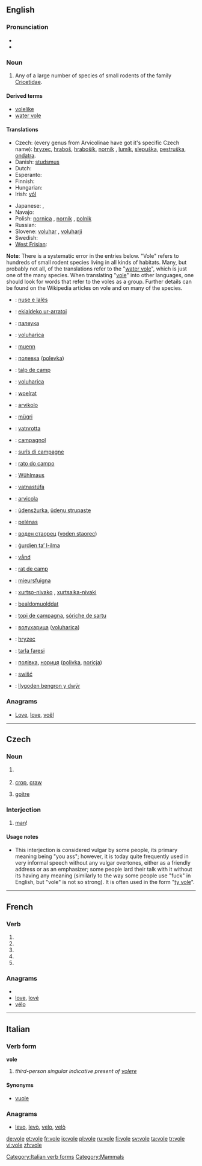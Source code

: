 {{also|volé}}
==English==
{{wikipedia}}

===Pronunciation===
* {{IPA|/ˈvəʊl/}}
* {{rhymes|əʊl}}

===Noun===
{{en-noun}}

# Any of a large number of species of small rodents of the family [[Cricetidae]].

====Derived terms====
* [[volelike]]
* [[water vole]]

====Translations====
{{trans-top|vole}}
* Czech: (every genus from Arvicolinae have got it's specific Czech name): [[hryzec]], [[hraboš]], [[hrabošík]], [[norník]] , [[lumík]], [[slepuška]], [[pestruška]], [[ondatra]].
* Danish: [[studsmus]] {{c}}
* Dutch: {{t|nl|veldmuis}}
* Esperanto: {{t-|eo|arvikolo|xs=Esperanto}}
* Finnish: {{t+|fi|myyrä}}
* Hungarian: {{t|hu|hörcsögfélék}}
* Irish: [[vól]] {{m}}
{{trans-mid}}
* Japanese: {{t|ja|ハタネズミ|tr=hatanezumi}}, {{t|ja|畑鼠|tr=hatanezumi}}
* Navajo: {{tø|nv|łeeyiʼ bitiiní}}
* Polish: [[nornica]] {{f}}, [[nornik]] {{m}}, [[polnik]] {{m}}
* Russian: {{t+|ru|полёвка|f|tr=pol'óvka}}
* Slovene: [[voluhar]] {{m}}, [[voluharji]] {{p}}
* Swedish: {{t+|sv|sork}}
* [[West Frisian]]: {{t+|fy|wrotmûs|xs=West Frisian}}
{{trans-bottom}}

{{checktrans-top}}
'''Note''': There is a systematic error in the entries below. "Vole" refers to hundreds of small rodent species living in all kinds of habitats. Many, but probably not all, of the translations refer to the "[[water vole]]", which is just one of the many species. When translating "[[vole]]" into other languages, one should look for words that refer to the voles as a group. Further details can be found on the Wikipedia articles on vole and on many of the species.
* {{ttbc|Albanian}}: [[nuse e lalës]]
* {{ttbc|Basque}}: [[ekialdeko ur-arratoi]]
* {{ttbc|Belarusian}}: [[палеука]]
* {{ttbc|Bosnian}}: [[voluharica]] {{f}}
* {{ttbc|Breton}}: [[muenn]]
* {{ttbc|Bulgarian}}: [[полевка]] ([[polevka]])
* {{ttbc|Catalan}}: [[talp de camp]]
* {{ttbc|Croatian}}: [[voluharica]]
* {{ttbc|Dutch}}: [[woelrat]] {{f}}
* {{ttbc|Esperanto}}: [[arvikolo]]
* {{ttbc|Estonian}}: [[mügri]]
* {{ttbc|Faroese}}: [[vatnrotta]]
* {{ttbc|French}}: [[campagnol]] {{m}}
* {{ttbc|Friulian}}: [[surîs di campagne]]
* {{ttbc|Galician}}: [[rato do campo]]
* {{ttbc|German}}: [[Wühlmaus]] {{f}}
* {{ttbc|Icelandic}}: [[vatnastúfa]]
{{checktrans-mid}}
* {{ttbc|Italian}}: [[arvicola]] '' ''
* {{ttbc|Latvian}}: [[ūdensžurka]], [[ūdeņu strupaste]]
* {{ttbc|Lithuanian}}: [[pelėnas]]
* {{ttbc|Macedonian}}: [[воден стаорец]] ([[voden staorec]])
* {{ttbc|Maltese}}: [[ġurdien ta’ l-ilma]]
* {{ttbc|Norwegian}}: [[vånd]]
* {{ttbc|Occitan}}: [[rat de camp]]
* {{ttbc|Romansch}}: [[mieursfuigna]]
* {{ttbc|Romani}}: [[xurtso-nivako]] {{m}}, [[xurtsaika-nivaki]]  {{f}}
* {{ttbc|Sami}}: [[bealdomuolddat]]
* {{ttbc|Sardinian}}: [[topi de campagna]], [[sóriche de sartu]]
* {{ttbc|Serbian}}: [[волухарица]] ([[voluharica]])
* {{ttbc|Slovak}}: [[hryzec]]
* {{ttbc|Turkish}}: [[tarla faresi]]
* {{ttbc|Ukrainian}}: [[полiвка]], [[нориця]] ([[polivka]], [[noricja]])
* {{ttbc|Upper Sorbian}}: [[swišć]]
* {{ttbc|Welsh}}: [[llygoden bengron y dwÿr]]
{{checktrans-bottom}}

===Anagrams===
* [[Love#English|Love]], [[love#English|love]], [[voël#English|voël]]

----

==Czech==

===Noun===
{{cs-noun|g={{m|n}}}}

# {{i|masculine}} {{form of|Singular vocative|vůl|lang=cs}}
# {{i|neuter}} [[crop]], [[craw]] {{gloss|pouch-like part of the alimentary tract of some birds}}
# {{i|neuter}} {{archaic|lang=cs}} [[goitre]]

===Interjection===
{{infl|cs|interjection|head=[[vole|vole!]]}}

# [[man]]!

====Usage notes====
* This interjection is considered vulgar by some people, its primary meaning being "you ass"; however, it is today quite frequently used in very informal speech without any vulgar overtones, either as a friendly address or as an emphasizer; some people lard their talk with it without its having any meaning (similarly to the way some people use "fuck" in English, but "vole" is not so strong). It is often used in the form "[[ty vole]]".

----

==French==

===Verb===
{{fr-verb-form}}

# {{form of|[[first-person|First-person]] [[singular]] [[present indicative]]|voler|lang=French}}
# {{form of|[[third-person|Third-person]] [[singular]] [[present indicative]]|voler|lang=French}}
# {{form of|First-person singular [[present subjunctive]]|voler|lang=French}}
# {{form of|[[third-person|Third-person]] singular [[present subjunctive]]|voler|lang=French}}
# {{form of|Second-person singular [[imperative]]|voler|lang=French}}

===Anagrams===
* {{alphagram|elov}}
* [[love#French|love]], [[lové#French|lové]]
* [[vélo#French|vélo]]

----

==Italian==

===Verb form===
'''vole'''

# {{archaic|lang=it}} ''third-person singular indicative present of [[volere]]''

====Synonyms====
* [[vuole]]

===Anagrams===
* [[levo#Italian|levo]], [[levò#Italian|levò]], [[velo#Italian|velo]], [[velò#Italian|velò]]

[[Category:Italian verb forms]]
[[Category:Mammals]]

[[de:vole]]
[[et:vole]]
[[fr:vole]]
[[io:vole]]
[[pl:vole]]
[[ru:vole]]
[[fi:vole]]
[[sv:vole]]
[[ta:vole]]
[[tr:vole]]
[[vi:vole]]
[[zh:vole]]